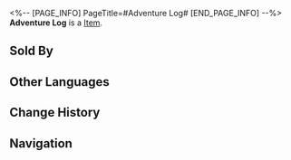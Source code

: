 <%-- [PAGE_INFO]
PageTitle=#Adventure Log#
[END_PAGE_INFO] --%>
{{Item Infobox
|title       = Adventure Log
|id          = 212
|image       = Item Adventure Log.png
|type        = 
|invCategory = Upgrade Materials
|rarity      = 3
|effect      = Experience material for characters. Provides 5000 Character EXP.
|description = A neatly organized collection of educational adventure notes containing countless illustrations and texts entailing adventures from beginning to end, as well as valuable information and survival-related techniques.
|source1     = Calyx (Outlying Snow Plains)
|source2     = Calyx: Cloudford
|source3     = Calyx: Dream's Edge
|source4     = Daily Training
|source5     = Embers Exchange
}}
{{Description|1=''"Why not just digitize it and save it on a photolith disk? That'd be much more convenient."''}}
'''Adventure Log''' is a [[Item]].

==Sold By==
{{Shop Availability}}

==Other Languages==
{{Other Languages
|en   = Adventure Log
|zhs  = 冒险记录
|zht  = 冒險紀錄
|ja   = 冒険記録
|ko   = 모험 기록
|es   = Registro de aventuras
|fr   = Journal d'aventure
|ru   = Журнал приключений
|th   = บันทึกการผจญภัย
|vi   = Nhật Ký Thám Hiểm
|de   = Abenteuer-Log
|id   = Adventure Log
|pt   = Registro de Aventura
}}

==Change History==
{{Change History|2.0}}

==Navigation==
{{Upgrade Material Navbox}}